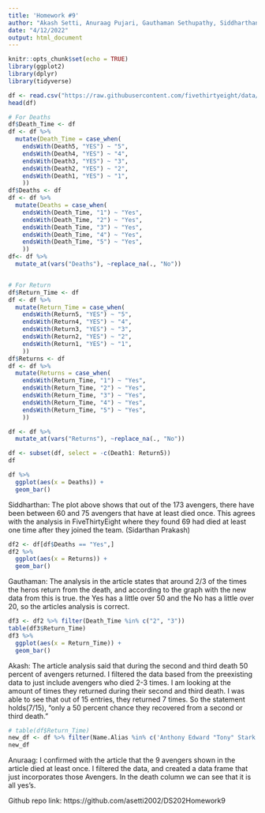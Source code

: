 ```yaml
---
title: 'Homework #9'
author: "Akash Setti, Anuraag Pujari, Gauthaman Sethupathy, Siddharthan Prakash"
date: "4/12/2022"
output: html_document
---
```


```r
knitr::opts_chunk$set(echo = TRUE)
library(ggplot2)
library(dplyr)
library(tidyverse)
```


```r
df <- read.csv("https://raw.githubusercontent.com/fivethirtyeight/data/master/avengers/avengers.csv", stringsAsFactors = FALSE)
head(df)
```



```r
# For Deaths
df$Death_Time <- df
df <- df %>%
  mutate(Death_Time = case_when(
    endsWith(Death5, "YES") ~ "5",
    endsWith(Death4, "YES") ~ "4",
    endsWith(Death3, "YES") ~ "3",
    endsWith(Death2, "YES") ~ "2",
    endsWith(Death1, "YES") ~ "1",
    ))
df$Deaths <- df
df <- df %>%
  mutate(Deaths = case_when(
    endsWith(Death_Time, "1") ~ "Yes",
    endsWith(Death_Time, "2") ~ "Yes",
    endsWith(Death_Time, "3") ~ "Yes",
    endsWith(Death_Time, "4") ~ "Yes",
    endsWith(Death_Time, "5") ~ "Yes",
    ))
df<- df %>%
  mutate_at(vars("Deaths"), ~replace_na(., "No"))


# For Return 
df$Return_Time <- df
df <- df %>%
  mutate(Return_Time = case_when(
    endsWith(Return5, "YES") ~ "5",
    endsWith(Return4, "YES") ~ "4",
    endsWith(Return3, "YES") ~ "3",
    endsWith(Return2, "YES") ~ "2",
    endsWith(Return1, "YES") ~ "1",
    ))
df$Returns <- df
df <- df %>%
  mutate(Returns = case_when(
    endsWith(Return_Time, "1") ~ "Yes",
    endsWith(Return_Time, "2") ~ "Yes",
    endsWith(Return_Time, "3") ~ "Yes",
    endsWith(Return_Time, "4") ~ "Yes",
    endsWith(Return_Time, "5") ~ "Yes",
    ))

df <- df %>%
  mutate_at(vars("Returns"), ~replace_na(., "No"))

df <- subset(df, select = -c(Death1: Return5))
df
```

```r
df %>%
  ggplot(aes(x = Deaths)) +
  geom_bar()
```


Siddharthan:
The plot above shows that out of the 173 avengers, there have been between 60 and 75 avengers that have at least died once. This agrees with the analysis in FiveThirtyEight where they found 69 had died at least one time after they joined the team. (Sidarthan Prakash)


```r
df2 <- df[df$Deaths == "Yes",]
df2 %>%
  ggplot(aes(x = Returns)) +
  geom_bar()
```

Gauthaman: 
The analysis in the article states that around 2/3 of the times the heros return from the death, and according to the graph with the new data from this is true. the Yes has a little over 50 and the No has a little over 20, so the articles analysis is correct.

```r
df3 <- df2 %>% filter(Death_Time %in% c("2", "3"))
table(df3$Return_Time)
df3 %>%
  ggplot(aes(x = Return_Time)) +
  geom_bar()
```


Akash: 
The article analysis said that during the second and third death 50 percent of avengers returned. I filtered the data based from the preexisting data to just include avengers who died 2-3 times. I am looking at the amount of times they returned during their second and third death. I was able to see that out of 15 entries, they returned 7 times. So the statement holds(7/15), "only a 50 percent chance they recovered from a second or third death."


```r
# table(df$Return_Time)
new_df <- df %>% filter(Name.Alias %in% c('Anthony Edward "Tony" Stark', "Robert Bruce Banner", "Thor Odinson", "Steven Rogers", "Clinton Francis Barton", "Natalia Alianovna Romanova", "Pietro Maximoff", "Wanda Maximoff", "Victor Shade (alias)"))
new_df


```


Anuraag:
I confirmed with the article that the 9 avengers shown in the article died at least once. I filtered the data, and created a data frame that just incorporates those Avengers. In the death column we can see that it is all yes's. 


Github repo link: https://github.com/asetti2002/DS202Homework9


